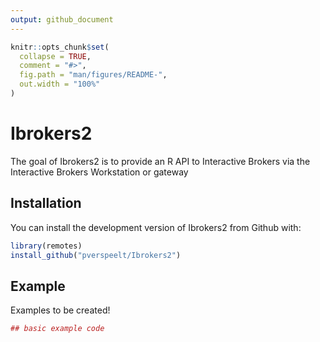 ```yaml
---
output: github_document
---
```


<!-- README.md is generated from README.Rmd. Please edit that file -->

```r
knitr::opts_chunk$set(
  collapse = TRUE,
  comment = "#>",
  fig.path = "man/figures/README-",
  out.width = "100%"
)
```
# Ibrokers2

The goal of Ibrokers2 is to provide an R API to Interactive Brokers via the Interactive Brokers Workstation or gateway

## Installation

You can install the development version of Ibrokers2 from Github with:

``` r
library(remotes)
install_github("pverspeelt/Ibrokers2")
```

## Example

Examples to be created!

```r
## basic example code
```


